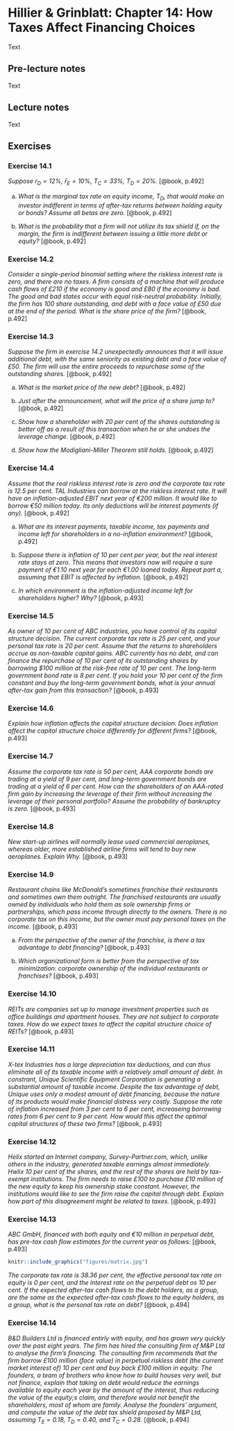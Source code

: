 # Hillier & Grinblatt: Chapter 14: How Taxes Affect Financing Choices

Text

## Pre-lecture notes

Text

## Lecture notes

Text

## Exercises

### Exercise 14.1

*Suppose $r_D=12\%$, $\bar{r}_E=10\%$, $T_C=33\%$, $T_D=20\%$.* [@book, p.492]

a. *What is the marginal tax rate on equity income, $T_D$, that would make an investor indifferent in terms of after-tax returns between holding equity or bonds? Assume all betas are zero.* [@book, p.492]

b. *What is the probability that a firm will not utilize its tax shield if, on the margin, the firm is indifferent between issuing a little more debt or equity?* [@book, p.492]

### Exercise 14.2

*Consider a single-period binomial setting where the riskless interest rate is zero, and there are no taxes. A firm consists of a machine that will produce cash flows of £210 if the economy is good and £80 if the economy is bad. The good and bad states occur with equal risk-neutral probability. Initially, the firm has 100 share outstanding, and debt with a face value of £50 due at the end of the period. What is the share price of the firm?* [@book, p.492]

### Exercise 14.3

*Suppose the firm in exercise 14.2 unexpectedly announces that it will issue additional debt, with the same seniority as existing debt and a face value of £50. The firm will use the entire proceeds to repurchase some of the outstanding shares.* [@book, p.492]

a. *What is the market price of the new debt?* [@book, p.492]

b. *Just after the announcement, what will the price of a share jump to?* [@book, p.492]

c. *Show how a shareholder with 20 per cent of the shares outstanding is better off as a result of this transaction when he or she undoes the leverage change.* [@book, p.492]

d. *Show how the Modigliani-Miller Theorem still holds.* [@book, p.492]

### Exercise 14.4

*Assume that the real riskless interest rate is zero and the corporate tax rate is 12.5 per cent. TAL Industries can borrow at the riskless interest rate. It will have an inflation-adjusted EBIT next year of €200 million. It would like to borrow €50 million today. Its only deductions will be interest payments (if any).* [@book, p.492]

a. *What are its interest payments, taxable income, tax payments and income left for shareholders in a no-inflation environment?* [@book, p.492]

b. *Suppose there is inflation of 10 per cent per year, but the real interest rate stays at zero. This means that investors now will require a sure payment of €1.10 next year for each €1.00 loaned today. Repeat part a, assuming that EBIT is affected by inflation.* [@book, p.492]

c. *In which environment is the inflation-adjusted income left for shareholders higher? Why?* [@book, p.493]

### Exercise 14.5

*As owner of 10 per cent of ABC industries, you have control of its capital structure decision. The current corporate tax rate is 25 per cent, and your personal tax rate is 20 per cent. Assume that the returns to shareholders accrue as non-taxable capital gains. ABC currently has no debt, and can finance the repurchase of 10 per cent of its outstanding shares by borrowing \$100 million at the risk-free rate of 10 per cent. The long-term government bond rate is 8 per cent. If you hold your 10 per cent of the firm constant and buy the long-term government bonds, what is your annual after-tax gain from this transaction?* [@book, p.493]

### Exercise 14.6

*Explain how inflation affects the capital structure decision. Does inflation affect the capital structure choice differently for different firms?* [@book, p.493]

### Exercise 14.7

*Assume the corporate tax rate is 50 per cent, AAA corporate bonds are trading at a yield of 9 per cent, and long-term government bonds are trading at a yield of 6 per cent. How can the shareholders of an AAA-rated firm gain by increasing the leverage of their firm without increasing the leverage of their personal portfolio? Assume the probability of bankruptcy is zero.* [@book, p.493]

### Exercise 14.8

*New start-up airlines will normally lease used commercial aeroplanes, whereas older, more established airline firms will tend to buy new aeroplanes. Explain Why.* [@book, p.493]

### Exercise 14.9

*Restaurant chains like McDonald's sometimes franchise their restaurants and sometimes own them outright. The franchised restaurants are usually owned by individuals who hold them as sole ownership firms or partnerships, which pass income through directly to the owners. There is no corporate tax on this income, but the owner must pay personal taxes on the income.* [@book, p.493]

a. *From the perspective of the owner of the franchise, is there a tax advantage to debt financing?* [@book, p.493]

b. *Which organizational form is better from the perspective of tax minimization: corporate ownership of the individual restaurants or franchises?* [@book, p.493]

### Exercise 14.10

*REITs are companies set up to manage investment properties such as office buildings and apartment houses. They are not subject to corporate taxes. How do we expect taxes to affect the capital structure choice of REITs?* [@book, p.493]

### Exercise 14.11

*X-tex Industries has a large depreciation tax deductions, and can thus eliminate all of its taxable income with a relatively small amount of debt. In constrant, Unique Scientific Equipment Corporation is generating a substantial amount of taxable income. Despite the tax advantage of debt, Unique uses only a modest amount of debt financing, because the nature of its products would make financial distress very costly. Suppose the rate of inflation increased from 3 per cent to 6 per cent, increaseing borrowing rates from 6 per cent to 9 per cent. How would this affect the optimal capital structures of these two firms?* [@book, p.493]

### Exercise 14.12

*Helix started an Internet company, Survey-Partner.com, which, unlike others in the industry, generated taxable earnings almost immediately. Hwlix 10 per cent of the shares, and the rest of the shares are held by tax-exempt institutions. The firm needs to raise £100 to purchase £10 million of the new equity to keep his ownership stake constant. However, the institutions would like to see the firm raise the capital through debt. Explain how part of this disagreement might be related to taxes.* [@book, p.493]

### Exercise 14.13

*ABC GmbH, financed with both equity and €10 million in perpetual debt, has pre-tax cash flow estimates for the current year as follows:* [@book, p.493]

```r
knitr::include_graphics("figures/matrix.jpg")
```

*The corporate tax rate is 38.36 per cent, the effective personal tax rate on equity is 0 per cent, and the interest rate on the perpetual debt os 10 per cent. If the expected after-tax cash flows to the debt holders, as a group, are the same as the expected after-tax cash flows to the equity holders, as a group, what is the personal tax rate on debt?* [@book, p.494]

### Exercise 14.14

*B&D Builders Ltd is financed entirly with equity, and has grown very quickly over the past eight years. The firm has hired the consulting firm of M&P Ltd to analyse the firm's financing. The consulting firm recommends that the firm borrow £100 million (face value) in perpetual riskless debt (the current market interest of) 10 per cent and buy back £100 million in equity. The founders, a team of brothers who know how to build houses very well, but not finance, explain that taking on debt would reduce the earnings available to equity each year by the amount of the interest, thus reducing the value of the equity;s claim, and therefore would not benefit the shareholders, most of whom are family. Analyse the founders' argument, and compute the value of the debt tax shield proposed by M&P Ltd, assuming $T_E=0.18$, $T_D=0.40$, and $T_C=0.28$.* [@book, p.494]
